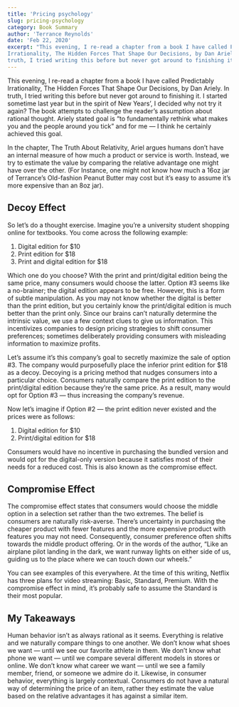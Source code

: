 ```yaml
---
title: 'Pricing psychology'
slug: pricing-psychology
category: Book Summary
author: 'Terrance Reynolds'
date: 'Feb 22, 2020'
excerpt: "This evening, I re-read a chapter from a book I have called Predictably
Irrationality, The Hidden Forces That Shape Our Decisions, by Dan Ariely. In
truth, I tried writing this before but never got around to finishing it. "
---
```


This evening, I re-read a chapter from a book I have called Predictably
Irrationality, The Hidden Forces That Shape Our Decisions, by Dan Ariely. In
truth, I tried writing this before but never got around to finishing it. I
started sometime last year but in the spirit of New Years’, I decided why not
try it again? The book attempts to challenge the reader’s assumption about
rational thought. Ariely stated goal is “to fundamentally rethink what makes you
and the people around you tick” and for me — I think he certainly achieved this
goal.

In the chapter, The Truth About Relativity, Ariel argues humans don’t have an
internal measure of how much a product or service is worth. Instead, we try to
estimate the value by comparing the relative advantage one might have over the
other. (For Instance, one might not know how much a 16oz jar of Terrance’s
Old-fashion Peanut Butter may cost but it’s easy to assume it’s more expensive
than an 8oz jar).

## Decoy Effect

So let’s do a thought exercise. Imagine you’re a university student shopping
online for textbooks. You come across the following example:

1. Digital edition for $10
2. Print edition for $18
3. Print and digital edition for $18

Which one do you choose? With the print and print/digital edition being the same
price, many consumers would choose the latter. Option #3 seems like a
no-brainer; the digital edition appears to be free. However, this is a form of
subtle manipulation. As you may not know whether the digital is better than the
print edition, but you certainly know the print/digital edition is much better
than the print only. Since our brains can’t naturally determine the intrinsic
value, we use a few context clues to give us information. This incentivizes
companies to design pricing strategies to shift consumer preferences; sometimes
deliberately providing consumers with misleading information to maximize
profits.

Let’s assume it’s this company’s goal to secretly maximize the sale of option
#3. The company would purposefully place the inferior print edition for $18 as a
decoy. Decoying is a pricing method that nudges consumers into a particular
choice. Consumers naturally compare the print edition to the print/digital
edition because they’re the same price. As a result, many would opt for Option
#3 — thus increasing the company’s revenue.

Now let’s imagine if Option #2 — the print edition never existed and the prices
were as follows:

1. Digital edition for $10
2. Print/digital edition for $18

Consumers would have no incentive in purchasing the bundled version and would
opt for the digital-only version because it satisfies most of their needs for a
reduced cost. This is also known as the compromise effect.

## Compromise Effect

The compromise effect states that consumers would choose the middle option in a
selection set rather than the two extremes. The belief is consumers are
naturally risk-averse. There’s uncertainty in purchasing the cheaper product
with fewer features and the more expensive product with features you may not
need. Consequently, consumer preference often shifts towards the middle product
offering. Or in the words of the author, “Like an airplane pilot landing in the
dark, we want runway lights on either side of us, guiding us to the place where
we can touch down our wheels.”

You can see examples of this everywhere. At the time of this writing, Netflix
has three plans for video streaming: Basic, Standard, Premium. With the
compromise effect in mind, it’s probably safe to assume the Standard is their
most popular.

## My Takeaways

Human behavior isn’t as always rational as it seems. Everything is relative and
we naturally compare things to one another. We don’t know what shoes we want —
until we see our favorite athlete in them. We don’t know what phone we want —
until we compare several different models in stores or online. We don’t know
what career we want — until we see a family member, friend, or someone we admire
do it. Likewise, in consumer behavior, everything is largely contextual.
Consumers do not have a natural way of determining the price of an item, rather
they estimate the value based on the relative advantages it has against a
similar item.
